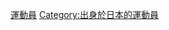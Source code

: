 {{Template:Category:出身於日本的運動員|愛知縣}}
[[Category:愛知縣出身人物‎|運動員]]
[[Category:出身於日本的運動員|Category:出身於日本的運動員]]